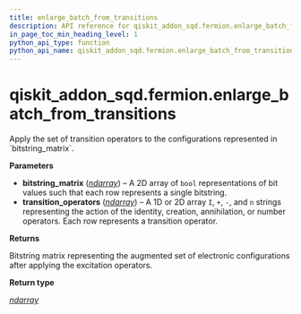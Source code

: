 ```yaml
---
title: enlarge_batch_from_transitions
description: API reference for qiskit_addon_sqd.fermion.enlarge_batch_from_transitions
in_page_toc_min_heading_level: 1
python_api_type: function
python_api_name: qiskit_addon_sqd.fermion.enlarge_batch_from_transitions
---
```


<span id="qiskit-addon-sqd-fermion-enlarge-batch-from-transitions" />

# qiskit\_addon\_sqd.fermion.enlarge\_batch\_from\_transitions

<Function id="qiskit_addon_sqd.fermion.enlarge_batch_from_transitions" isDedicatedPage={true} github="https://github.com/Qiskit/qiskit-addon-sqd/tree/main/qiskit_addon_sqd/fermion.py#L403-L426" signature="enlarge_batch_from_transitions(bitstring_matrix, transition_operators)">
  Apply the set of transition operators to the configurations represented in `bitstring_matrix`.

  **Parameters**

  *   **bitstring\_matrix** ([*ndarray*](https://numpy.org/doc/stable/reference/generated/numpy.ndarray.html#numpy.ndarray "(in NumPy v2.1)")) – A 2D array of `bool` representations of bit values such that each row represents a single bitstring.
  *   **transition\_operators** ([*ndarray*](https://numpy.org/doc/stable/reference/generated/numpy.ndarray.html#numpy.ndarray "(in NumPy v2.1)")) – A 1D or 2D array `I`, `+`, `-`, and `n` strings representing the action of the identity, creation, annihilation, or number operators. Each row represents a transition operator.

  **Returns**

  Bitstring matrix representing the augmented set of electronic configurations after applying the excitation operators.

  **Return type**

  [*ndarray*](https://numpy.org/doc/stable/reference/generated/numpy.ndarray.html#numpy.ndarray "(in NumPy v2.1)")
</Function>

